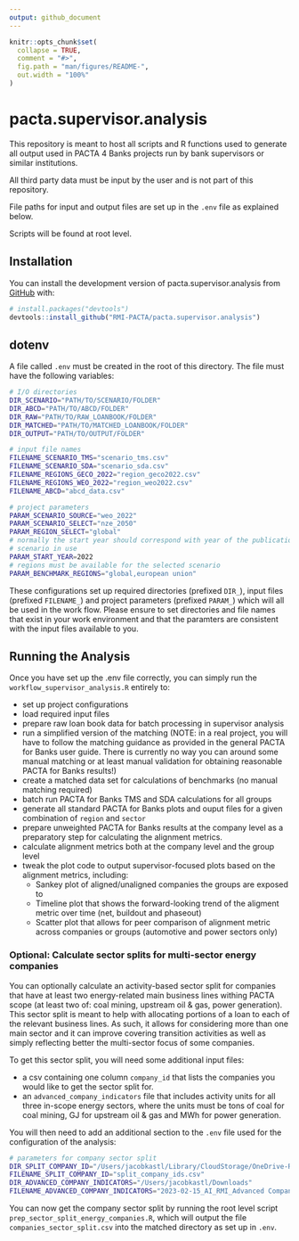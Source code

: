```yaml
---
output: github_document
---
```


<!-- README.md is generated from README.Rmd. Please edit that file -->

```r
knitr::opts_chunk$set(
  collapse = TRUE,
  comment = "#>",
  fig.path = "man/figures/README-",
  out.width = "100%"
)
```

# pacta.supervisor.analysis

<!-- badges: start -->
<!-- badges: end -->

This repository is meant to host all scripts and R functions used to generate
all output used in PACTA 4 Banks projects run by bank supervisors or similar
institutions.

All third party data must be input by the user and is not part of this repository.

File paths for input and output files are set up in the `.env` file as explained below.

Scripts will be found at root level.


## Installation

You can install the development version of pacta.supervisor.analysis from [GitHub](https://github.com/) with:

``` r
# install.packages("devtools")
devtools::install_github("RMI-PACTA/pacta.supervisor.analysis")
```

## dotenv

A file called `.env` must be created in the root of this directory.
The file must have the following variables:

``` bash
# I/O directories
DIR_SCENARIO="PATH/TO/SCENARIO/FOLDER"
DIR_ABCD="PATH/TO/ABCD/FOLDER"
DIR_RAW="PATH/TO/RAW_LOANBOOK/FOLDER"
DIR_MATCHED="PATH/TO/MATCHED_LOANBOOK/FOLDER"
DIR_OUTPUT="PATH/TO/OUTPUT/FOLDER"

# input file names
FILENAME_SCENARIO_TMS="scenario_tms.csv"
FILENAME_SCENARIO_SDA="scenario_sda.csv"
FILENAME_REGIONS_GECO_2022="region_geco2022.csv"
FILENAME_REGIONS_WEO_2022="region_weo2022.csv"
FILENAME_ABCD="abcd_data.csv"

# project parameters
PARAM_SCENARIO_SOURCE="weo_2022"
PARAM_SCENARIO_SELECT="nze_2050"
PARAM_REGION_SELECT="global"
# normally the start year should correspond with year of the publication of the
# scenario in use
PARAM_START_YEAR=2022
# regions must be available for the selected scenario
PARAM_BENCHMARK_REGIONS="global,european union"

```

These configurations set up required directories (prefixed `DIR_`), input files
(prefixed `FILENAME_`) and project parameters (prefixed `PARAM_`) which will all
be used in the work flow. Please ensure to set directories and file names that
exist in your work environment and that the paramters are consistent with the
input files available to you.

## Running the Analysis

Once you have set up the .env file correctly, you can simply run the
`workflow_supervisor_analysis.R` entirely to:

- set up project configurations
- load required input files
- prepare raw loan book data for batch processing in supervisor analysis
- run a simplified version of the matching (NOTE: in a real project, you will
have to follow the matching guidance as provided in the general PACTA for Banks
user guide. There is currently no way you can around some manual matching or at
least manual validation for obtaining reasonable PACTA for Banks results!)
- create a matched data set for calculations of benchmarks (no manual matching
required)
- batch run PACTA for Banks TMS and SDA calculations for all groups
- generate all standard PACTA for Banks plots and ouput files for a given
combination of `region` and `sector`
- prepare unweighted PACTA for Banks results at the company level as a
preparatory step for calculating the alignment metrics.
- calculate alignment metrics both at the company level and the group level
- tweak the plot code to output supervisor-focused plots based on the alignment
metrics, including:
  - Sankey plot of aligned/unaligned companies the groups are exposed to
  - Timeline plot that shows the forward-looking trend of the aligment metric
  over time (net, buildout and phaseout)
  - Scatter plot that allows for peer comparison of alignment metric across
  companies or groups (automotive and power sectors only)

### Optional: Calculate sector splits for multi-sector energy companies

You can optionally calculate an activity-based sector split for companies that
have at least two energy-related main business lines withing PACTA scope (at
least two of: coal mining, upstream oil & gas, power generation). This sector
split is meant to help with allocating portions of a loan to each of the
relevant business lines. As such, it allows for considering more than one main
sector and it can improve covering transition activities as well as simply
reflecting better the multi-sector focus of some companies.

To get this sector split, you will need some additional input files:

- a csv containing one column `company_id` that lists the companies you would
like to get the sector split for.
- an `advanced_company_indicators` file that includes activity units for all
three in-scope energy sectors, where the units must be tons of coal for coal
mining, GJ for upstream oil & gas and MWh for power generation.

You will then need to add an additional section to the `.env` file used for the
configuration of the analysis:

``` bash
# parameters for company sector split
DIR_SPLIT_COMPANY_ID="/Users/jacobkastl/Library/CloudStorage/OneDrive-RMI/Desktop/test_supervisor_script_p4b/split"
FILENAME_SPLIT_COMPANY_ID="split_company_ids.csv"
DIR_ADVANCED_COMPANY_INDICATORS="/Users/jacobkastl/Downloads"
FILENAME_ADVANCED_COMPANY_INDICATORS="2023-02-15_AI_RMI_Advanced Company Indicators_2022Q4.xlsx"

```

You can now get the company sector split by running the root level script
`prep_sector_split_energy_companies.R`, which will output the file
`companies_sector_split.csv` into the matched directory as set up in `.env`.
